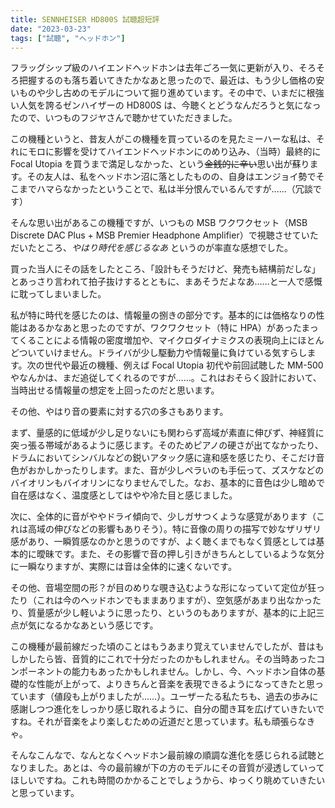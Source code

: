 ```yaml
---
title: SENNHEISER HD800S 試聴超短評
date: "2023-03-23"
tags: ["試聴", "ヘッドホン"]
---
```


フラッグシップ級のハイエンドヘッドホンは去年ごろ一気に更新が入り、そろそろ把握するのも落ち着いてきたかなあと思ったので、最近は、もう少し価格の安いものや少し古めのモデルについて掘り進めています。その中で、いまだに根強い人気を誇るゼンハイザーの HD800S は、今聴くとどうなんだろうと気になったので、いつものフジヤさんで聴かせていただきました。

この機種というと、昔友人がこの機種を買っているのを見たミーハーな私は、それにモロに影響を受けてハイエンドヘッドホンにのめり込み、（当時）最終的に Focal Utopia を買うまで満足しなかった、という~~金銭的に辛い~~思い出が蘇ります。その友人は、私をヘッドホン沼に落としたものの、自身はエンジョイ勢でそこまでハマらなかったということで、私は半分恨んでいるんですが……（冗談です）

そんな思い出があるこの機種ですが、いつもの MSB ワクワクセット（MSB Discrete DAC Plus + MSB Premier Headphone Amplifier）で視聴させていただいたところ、_やはり時代を感じるなあ_ というのが率直な感想でした。

<Info>
  買った当人にその話をしたところ、「設計もそうだけど、発売も結構前だしな」とあっさり言われて拍子抜けするとともに、まあそうだよなあ……と一人で感慨に耽ってしまいました。
</Info>

私が特に時代を感じたのは、情報量の捌きの部分です。基本的には価格なりの性能はあるかなあと思ったのですが、ワクワクセット（特に HPA）があったまってくることによる情報の密度増加や、マイクロダイナミクスの表現向上にほとんどついていけません。ドライバが少し駆動力や情報量に負けている気すらします。次の世代や最近の機種、例えば Focal Utopia 初代や前回試聴した MM-500 やなんかは、まだ追従してくれるのですが……。これはおそらく設計において、当時出せる情報量の想定を上回ったのだと思います。

その他、やはり音の要素に対する穴の多さもあります。

まず、量感的に低域が少し足りないにも関わらず高域が素直に伸びず、神経質に突っ張る帯域があるように感じます。そのためピアノの硬さが出てなかったり、ドラムにおいてシンバルなどの鋭いアタック感に違和感を感じたり、そこだけ音色がおかしかったりします。また、音が少しペラいのも手伝って、ズスケなどのバイオリンもバイオリンになりませんでした。なお、基本的に音色は少し暗めで自在感はなく、温度感としてはやや冷た目と感じました。

次に、全体的に音がややドライ傾向で、少しガサつくような感覚があります（これは高域の伸びなどの影響もありそう）。特に音像の周りの描写で妙なザリザリ感があり、一瞬質感なのかと思うのですが、よく聴くまでもなく質感としては基本的に曖昧です。また、その影響で音の押し引きがきちんとしているような気分に一瞬なりますが、実際には音は全体的に速くないです。

その他、音場空間の形？が目のめりな覗き込むような形になっていて定位が狂ったり（これは今のヘッドホンでもままありますが）、空気感があまり出なかったり、質量感が少し軽いように思ったり、というのもありますが、基本的に上記三点が気になるかなあという感じです。

この機種が最前線だった頃のことはもうあまり覚えていませんでしたが、昔はもしかしたら皆、音質的にこれで十分だったのかもしれません。その当時あったコンポーネントの能力もあったかもしれません。しかし、今、ヘッドホン自体の基礎的な性能が上がって、よりきちんと音楽を表現できるようになってきたと思っています（値段も上がりましたが……）。ユーザーたる私たちも、過去の歩みに感謝しつつ進化をしっかり感じ取れるように、自分の聞き耳を広げていきたいですね。それが音楽をより楽しむための近道だと思っています。私も頑張らなきゃ。

そんなこんなで、なんとなくヘッドホン最前線の順調な進化を感じられる試聴となりました。あとは、今の最前線が下の方のモデルにその音質が浸透していってほしいですね。これも時間のかかることでしょうから、ゆっくり眺めていきたいと思っています。
